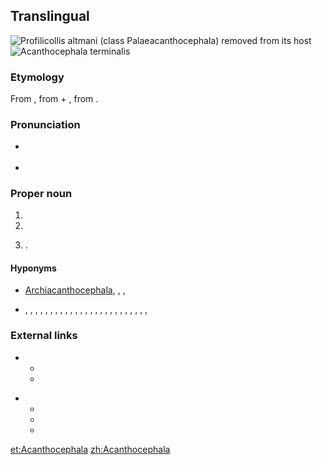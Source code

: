 ==Translingual==
[[File:Acantho 02r.jpg|right|thumb|''Profilicollis altmani'' (class Palaeacanthocephala) removed from its host]]
[[File:Acanthocephala terminalis.JPG|right|thumb|'''''Acanthocephala''' terminalis'']]

===Etymology===
From {{etyl|NL.|mul}} {{term|acanth|lang=la}}, from {{etyl|grc|mul}} {{term|ἄκανθος||thorn|tr=akanthos|lang=grc|sc=polytonic}} + {{etyl|NL.|mul}} {{term|cephala|lang=la}}, from {{etyl|grc|mul}} {{term|κεφαλή||head|tr=kephalē|lang=grc|sc=polytonic}}.

===Pronunciation===
* {{a|US}} {{IPA|/əˌkæn.θəˈsɛf.ə.lə/|/əˌkænt.θəˈsɛf.ə.lə/|/əˌkæn.θoʊˈsɛf.ə.lə/|lang=mul}}
* {{rhymes|ɛfələ|lang=mul}}

===Proper noun===
{{taxoninfl}}

# {{taxon|phylum|superphylum|Platyzoa|[[intestinal]] worms that have a [[proboscis]] armed with [[recurved]] spines}}
# {{taxon|genus|family|Coreidae|leaf-footed [[bug]]s}}
# {{taxlink|Parodia|genus}}.

====Hyponyms====
* {{sense|phylum}} [[Archiacanthocephala]], ''{{taxlink|Eoacanthocephala|class|noshow=1}}'', ''{{taxlink|Palaeacanthocephala|class|noshow=1}}'', ''{{taxlink|Polyacanthocephala|class|noshow=1}}'' {{qualifier|classes}}
* {{sense|genus of Coreidae}} {{taxlink|Acanthocephala affinis|species|noshow=1}}, {{taxlink|Acanthocephala alata|species|noshow=1}}, {{taxlink|Acanthocephala angustipes|species|noshow=1}}, {{taxlink|Acanthocephala apicalis|species|noshow=1}}, {{taxlink|Acanthocephala arcuata|species|noshow=1}}, {{taxlink|Acanthocephala bicoloripes|species|noshow=1}}, {{taxlink|Acanthocephala concolor|species|noshow=1}}, {{taxlink|Acanthocephala consobrina|species|noshow=1}}, {{taxlink|Acanthocephala dallasi|species|noshow=1}}, {{taxlink|Acanthocephala declivis|species|noshow=1}}, {{taxlink|Acanthocephala equalis|species|noshow=1}}, {{taxlink|Acanthocephala femorata|species|noshow=1}}, {{taxlink|Acanthocephala fulvitarsa|species|noshow=1}}, {{taxlink|Acanthocephala hamata|species|noshow=1}}, {{taxlink|Acanthocephala heissi|species|noshow=1}}, {{taxlink|Acanthocephala latipes|species|noshow=1}}, {{taxlink|Acanthocephala mercur|species|noshow=1}}, {{taxlink|Acanthocephala ochracea|species|noshow=1}}, {{taxlink|Acanthocephala parensis|species|noshow=1}}, {{taxlink|Acanthocephala pittieri|species|noshow=1}}, {{taxlink|Acanthocephala pleuritica|species|noshow=1}}, {{taxlink|Acanthocephala scutellata|species|noshow=1}}, {{taxlink|Acanthocephala surata|species|noshow=1}}, {{taxlink|Acanthocephala terminalis|species|noshow=1}}, {{taxlink|Acanthocephala thomasi|species|noshow=1}}, {{taxlink|Acanthocephala unicolor|species|noshow=1}} {{qualifier|species}}

===External links===
* {{sense|phylum}}
** {{pedialite}}
** {{specieslite}}
:: {{R:ITIS|64238}}
* {{sense|genus of Coreidae}}
** {{pedialite|Acanthocephala (insect)}}
** {{specieslite|Acanthocephala Laporte}}
** {{R:ITIS|108314}}

[[et:Acanthocephala]]
[[zh:Acanthocephala]]